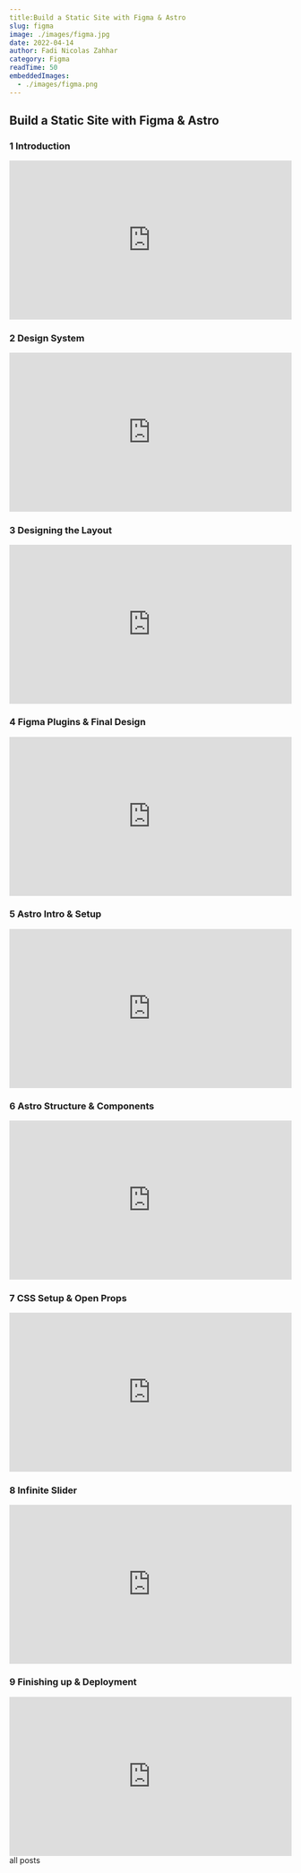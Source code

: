 ```yaml
---
title:Build a Static Site with Figma & Astro
slug: figma
image: ./images/figma.jpg
date: 2022-04-14
author: Fadi Nicolas Zahhar
category: Figma
readTime: 50
embeddedImages:
  - ./images/figma.png
---
```



<GatsbyImage
  image={getImage(props.embeddedImages[0])}
  alt="random stuff"
  className="first-inline-img"
/>

## Build a Static Site with Figma & Astro

### 1 Introduction

<div style="padding:56.25% 0 0 0;position:relative;">
  <iframe
    src="https://player.vimeo.com/video/696177046?h=d5564c0e80&amp;badge=0&amp;autopause=0&amp;player_id=0&amp;app_id=58479"
    frameborder="0"
    allow="autoplay; fullscreen; picture-in-picture"
    allowfullscreen
    style="position:absolute;top:0;left:0;width:100%;height:100%;"
    title="1 - Build a Static Site with Figma &amp;amp; Astro #1 - Introduction"
  ></iframe>
</div>
<script src="https://player.vimeo.com/api/player.js"></script>

### 2 Design System

<div style="padding:56.25% 0 0 0;position:relative;">
  <iframe
    src="https://player.vimeo.com/video/696177477?h=f9ebc64792&amp;badge=0&amp;autopause=0&amp;player_id=0&amp;app_id=58479"
    frameborder="0"
    allow="autoplay; fullscreen; picture-in-picture"
    allowfullscreen
    style="position:absolute;top:0;left:0;width:100%;height:100%;"
    title="2 - Build a Static Site with Figma &amp;amp; Astro #2 - Design System"
  ></iframe>
</div>
<script src="https://player.vimeo.com/api/player.js"></script>

### 3 Designing the Layout

<div style="padding:56.25% 0 0 0;position:relative;">
  <iframe
    src="https://player.vimeo.com/video/696178159?h=e6edb3b053&amp;badge=0&amp;autopause=0&amp;player_id=0&amp;app_id=58479"
    frameborder="0"
    allow="autoplay; fullscreen; picture-in-picture"
    allowfullscreen
    style="position:absolute;top:0;left:0;width:100%;height:100%;"
    title="3 - Build a Static Site with Figma &amp;amp; Astro #3 - Designing the Layout"
  ></iframe>
</div>
<script src="https://player.vimeo.com/api/player.js"></script>

### 4 Figma Plugins & Final Design

<div style="padding:56.25% 0 0 0;position:relative;">
  <iframe
    src="https://player.vimeo.com/video/696179209?h=780f885ebb&amp;badge=0&amp;autopause=0&amp;player_id=0&amp;app_id=58479"
    frameborder="0"
    allow="autoplay; fullscreen; picture-in-picture"
    allowfullscreen
    style="position:absolute;top:0;left:0;width:100%;height:100%;"
    title="4 - Build a Static Site with Figma &amp;amp; Astro #4 - Figma Plugins &amp;amp; Final Design"
  ></iframe>
</div>
<script src="https://player.vimeo.com/api/player.js"></script>

### 5 Astro Intro & Setup

<div style="padding:56.25% 0 0 0;position:relative;">
  <iframe
    src="https://player.vimeo.com/video/696180330?h=5b60f02003&amp;badge=0&amp;autopause=0&amp;player_id=0&amp;app_id=58479"
    frameborder="0"
    allow="autoplay; fullscreen; picture-in-picture"
    allowfullscreen
    style="position:absolute;top:0;left:0;width:100%;height:100%;"
    title="5 - Build a Static Site with Figma &amp;amp; Astro #5 - Astro Intro &amp;amp; Setup"
  ></iframe>
</div>
<script src="https://player.vimeo.com/api/player.js"></script>

### 6 Astro Structure & Components

<div style="padding:56.25% 0 0 0;position:relative;">
  <iframe
    src="https://player.vimeo.com/video/696181017?h=9a1745aab3&amp;badge=0&amp;autopause=0&amp;player_id=0&amp;app_id=58479"
    frameborder="0"
    allow="autoplay; fullscreen; picture-in-picture"
    allowfullscreen
    style="position:absolute;top:0;left:0;width:100%;height:100%;"
    title="6 - Build a Static Site with Figma &amp;amp; Astro #6 - Astro Structure &amp;amp; Components"
  ></iframe>
</div>
<script src="https://player.vimeo.com/api/player.js"></script>

### 7 CSS Setup & Open Props

<div style="padding:56.25% 0 0 0;position:relative;">
  <iframe
    src="https://player.vimeo.com/video/696182214?h=888a022d64&amp;badge=0&amp;autopause=0&amp;player_id=0&amp;app_id=58479"
    frameborder="0"
    allow="autoplay; fullscreen; picture-in-picture"
    allowfullscreen
    style="position:absolute;top:0;left:0;width:100%;height:100%;"
    title="7 - Build a Static Site with Figma &amp;amp; Astro #7 - CSS Setup &amp;amp; Open Props"
  ></iframe>
</div>
<script src="https://player.vimeo.com/api/player.js"></script>

### 8 Infinite Slider

<div style="padding:56.25% 0 0 0;position:relative;">
  <iframe
    src="https://player.vimeo.com/video/696184839?h=1d859a8867&amp;badge=0&amp;autopause=0&amp;player_id=0&amp;app_id=58479"
    frameborder="0"
    allow="autoplay; fullscreen; picture-in-picture"
    allowfullscreen
    style="position:absolute;top:0;left:0;width:100%;height:100%;"
    title="8 - Build a Static Site with Figma &amp;amp; Astro #8 - Infinite Slider"
  ></iframe>
</div>
<script src="https://player.vimeo.com/api/player.js"></script>

### 9 Finishing up & Deployment

<div style="padding:56.25% 0 0 0;position:relative;">
  <iframe
    src="https://player.vimeo.com/video/696187484?h=ed6e21b867&amp;badge=0&amp;autopause=0&amp;player_id=0&amp;app_id=58479"
    frameborder="0"
    allow="autoplay; fullscreen; picture-in-picture"
    allowfullscreen
    style="position:absolute;top:0;left:0;width:100%;height:100%;"
    title="9 - Build a Static Site with Figma &amp;amp; Astro #9 - Finishing up &amp;amp; Deployment"
  ></iframe>
</div>
<script src="https://player.vimeo.com/api/player.js"></script>

<Link to="/posts" className="btn center-btn">
  all posts
</Link>

